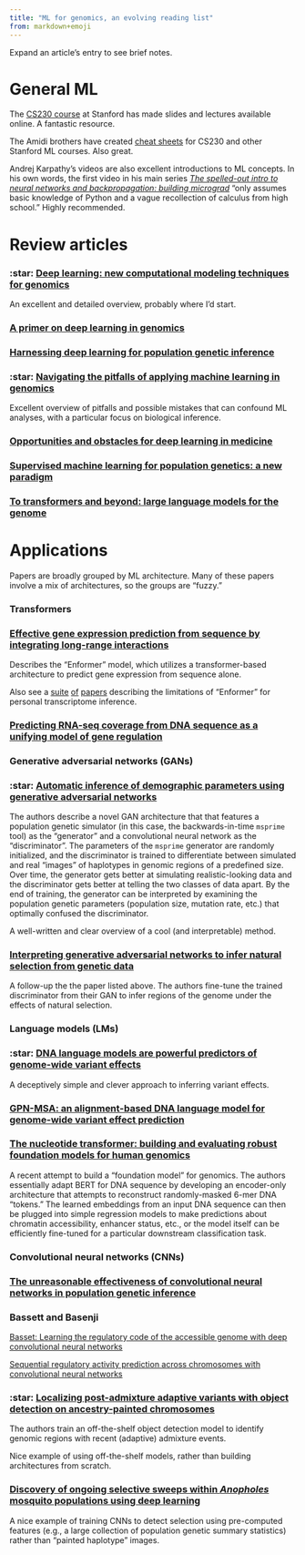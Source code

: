 ```yaml
---
title: "ML for genomics, an evolving reading list"
from: markdown+emoji
---
```


Expand an article's entry to see brief notes.

# General ML 

The [CS230 course](https://cs230.stanford.edu/) at Stanford has made slides and lectures available online.
A fantastic resource.

The Amidi brothers have created [cheat sheets](https://stanford.edu/~shervine/teaching/cs-221/) for CS230 and other Stanford ML courses.
Also great.

Andrej Karpathy's videos are also excellent introductions to ML concepts. 
In his own words, the first video in his main series [*The spelled-out intro to neural networks and backpropagation: building micrograd*](https://www.youtube.com/watch?v=VMj-3S1tku0) "only assumes basic knowledge of Python and a vague recollection of calculus from high school."
Highly recommended.

# Review articles

::: {.callout-note icon="false" collapse="true" appearance="simple"}
### :star: [Deep learning: new computational modeling techniques for genomics](https://www.nature.com/articles/s41576-019-0122-6)

An excellent and detailed overview, probably where I'd start.
:::

::: {.callout-note icon="false" collapse="true" appearance="simple"}
### [A primer on deep learning in genomics](https://www.nature.com/articles/s41588-018-0295-5)
:::

::: {.callout-note icon="false" collapse="true" appearance="simple"}
### [Harnessing deep learning for population genetic inference](https://www.nature.com/articles/s41576-023-00636-3)
:::

::: {.callout-note icon="false" collapse="true" appearance="simple"}
### :star: [Navigating the pitfalls of applying machine learning in genomics](https://www.nature.com/articles/s41576-021-00434-9)

Excellent overview of pitfalls and possible mistakes that can confound ML analyses, with a particular focus on biological inference. 
:::

::: {.callout-note icon="false" collapse="true" appearance="simple"}
### [Opportunities and obstacles for deep learning in medicine](https://royalsocietypublishing.org/doi/10.1098/rsif.2017.0387)
:::

::: {.callout-note icon="false" collapse="true" appearance="simple"}
### [Supervised machine learning for population genetics: a new paradigm](https://doi.org/10.1016/j.tig.2017.12.005)
:::

::: {.callout-note icon="false" collapse="true" appearance="simple"}
### [To transformers and beyond: large language models for the genome](https://arxiv.org/abs/2311.07621)
:::


# Applications

Papers are broadly grouped by ML architecture. 
Many of these papers involve a mix of architectures, so the groups are "fuzzy."


### Transformers


::: {.callout-note icon="false" collapse="true" appearance="simple"}
### [Effective gene expression prediction from sequence by integrating long-range interactions](https://www.nature.com/articles/s41592-021-01252-x)
Describes the "Enformer" model, which utilizes a transformer-based architecture to predict gene expression from sequence alone.

Also see a [suite](https://www.nature.com/articles/s41588-023-01524-6) [of](https://www.nature.com/articles/s41588-023-01517-5) [papers](https://www.nature.com/articles/s41588-023-01574-w) describing the limitations of "Enformer" for personal transcriptome inference.
:::

::: {.callout-note icon="false" collapse="true" appearance="simple"}
### [Predicting RNA-seq coverage from DNA sequence as a unifying model of gene regulation](https://www.biorxiv.org/content/10.1101/2023.08.30.555582v1)
:::



### Generative adversarial networks (GANs)

::: {.callout-note icon="false" collapse="true" appearance="simple"}
### :star: [Automatic inference of demographic parameters using generative adversarial networks](https://onlinelibrary.wiley.com/doi/10.1111/1755-0998.13386)

The authors describe a novel GAN architecture that that features a population genetic simulator (in this case, the backwards-in-time `msprime` tool) as the "generator" and a convolutional neural network as the "discriminator".
The parameters of the `msprime` generator are randomly initialized, and the discriminator is trained to differentiate between simulated and real "images" of haplotypes in genomic regions of a predefined size.
Over time, the generator gets better at simulating realistic-looking data and the discriminator gets better at telling the two classes of data apart.
By the end of training, the generator can be interpreted by examining the population genetic parameters (population size, mutation rate, etc.) that optimally confused the discriminator.

A well-written and clear overview of a cool (and interpretable) method.
:::

::: {.callout-note icon="false" collapse="true" appearance="simple"}
### [Interpreting generative adversarial networks to infer natural selection from genetic data](https://www.biorxiv.org/content/10.1101/2023.03.07.531546v1)

A follow-up the the paper listed above. 
The authors fine-tune the trained discriminator from their GAN to infer regions of the genome under the effects of natural selection.
:::


### Language models (LMs)

::: {.callout-note icon="false" collapse="true" appearance="simple"}
### :star: [DNA language models are powerful predictors of genome-wide variant effects](https://www.pnas.org/doi/10.1073/pnas.2311219120)

A deceptively simple and clever approach to inferring variant effects.
:::

::: {.callout-note icon="false" collapse="true" appearance="simple"}
### [GPN-MSA: an alignment-based DNA language model for genome-wide variant effect prediction](https://www.biorxiv.org/content/10.1101/2023.10.10.561776v1)
:::

::: {.callout-note icon="false" collapse="true" appearance="simple"}
### [The nucleotide transformer: building and evaluating robust foundation models for human genomics](https://www.biorxiv.org/content/10.1101/2023.01.11.523679v1)

A recent attempt to build a "foundation model" for genomics.
The authors essentially adapt BERT for DNA sequence by developing an encoder-only architecture that attempts to reconstruct randomly-masked 6-mer DNA "tokens."
The learned embeddings from an input DNA sequence can then be plugged into simple regression models to make predictions about chromatin accessibility, enhancer status, etc., or the model itself can be efficiently fine-tuned for a particular downstream classification task.
:::


### Convolutional neural networks (CNNs)

::: {.callout-note icon="false" collapse="true" appearance="simple"}
### [The unreasonable effectiveness of convolutional neural networks in population genetic inference](https://academic.oup.com/mbe/article/36/2/220/5229930)
:::

::: {.callout-note icon="false" collapse="true" appearance="simple"}
### Bassett and  Basenji

[Basset: Learning the regulatory code of the accessible genome with deep convolutional neural networks](https://genome.cshlp.org/content/early/2016/05/03/gr.200535.115)

[Sequential regulatory activity prediction across chromosomes with convolutional neural networks](https://genome.cshlp.org/content/early/2018/03/27/gr.227819.117)
:::

::: {.callout-note icon="false" collapse="true" appearance="simple"}
### :star: [Localizing post-admixture adaptive variants with object detection on ancestry-painted chromosomes](https://academic.oup.com/mbe/article/40/4/msad074/7083730)
The authors train an off-the-shelf object detection model to identify genomic regions with recent (adaptive) admixture events.

Nice example of using off-the-shelf models, rather than building architectures from scratch.
:::

::: {.callout-note icon="false" collapse="true" appearance="simple"}
### [Discovery of ongoing selective sweeps within *Anopholes* mosquito populations using deep learning](https://academic.oup.com/mbe/article/38/3/1168/5918472)
A nice example of training CNNs to detect selection using pre-computed features (e.g., a large collection of population genetic summary statistics) rather than "painted haplotype" images.
:::